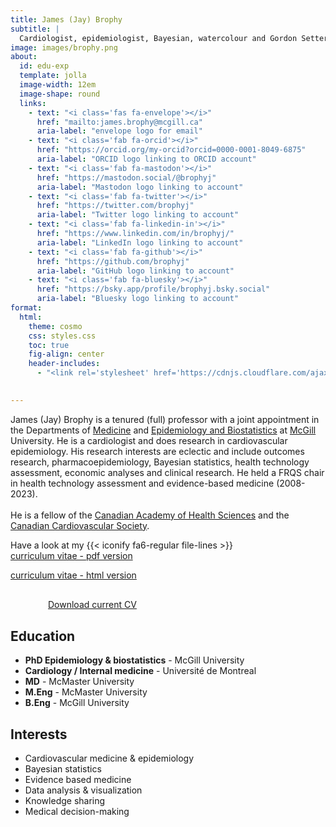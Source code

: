 ```yaml
---
title: James (Jay) Brophy
subtitle: |
  Cardiologist, epidemiologist, Bayesian, watercolour and Gordon Setter enthusiast
image: images/brophy.png
about:
  id: edu-exp
  template: jolla
  image-width: 12em
  image-shape: round
  links:
    - text: "<i class='fas fa-envelope'></i>"
      href: "mailto:james.brophy@mcgill.ca"
      aria-label: "envelope logo for email"
    - text: "<i class='fab fa-orcid'></i>"
      href: "https://orcid.org/my-orcid?orcid=0000-0001-8049-6875"
      aria-label: "ORCID logo linking to ORCID account"
    - text: "<i class='fab fa-mastodon'></i>"
      href: "https://mastodon.social/@brophyj"
      aria-label: "Mastodon logo linking to account"
    - text: "<i class='fab fa-twitter'></i>"
      href: "https://twitter.com/brophyj"
      aria-label: "Twitter logo linking to account"
    - text: "<i class='fab fa-linkedin-in'></i>"
      href: "https://www.linkedin.com/in/brophyj/"
      aria-label: "LinkedIn logo linking to account"
    - text: "<i class='fab fa-github'></i>"
      href: "https://github.com/brophyj"
      aria-label: "GitHub logo linking to account"
    - text: "<i class='fab fa-bluesky'></i>"
      href: "https://bsky.app/profile/brophyj.bsky.social"
      aria-label: "Bluesky logo linking to account"
format:
  html:
    theme: cosmo
    css: styles.css
    toc: true
    fig-align: center 
    header-includes:
      - "<link rel='stylesheet' href='https://cdnjs.cloudflare.com/ajax/libs/font-awesome/6.4.0/css/all.min.css'>"

 
---
```


::: {#edu-exp}
:::

James (Jay) Brophy is a tenured (full) professor with a joint appointment in the Departments of [Medicine](https://www.mcgill.ca/deptmedicine/) and [Epidemiology and Biostatistics](https://www.mcgill.ca/epi-biostat-occh/) at [McGill](https://www.mcgill.ca) University. He is a cardiologist and does research in cardiovascular epidemiology. His research interests are eclectic and include outcomes research, pharmacoepidemiology, Bayesian statistics, health technology assessment, economic analyses and clinical research. He held a FRQS chair in health technology assessment and evidence-based medicine (2008-2023).\
   <br>
    He is a fellow of the [Canadian Academy of Health Sciences](https://cahs-acss.ca) and the [Canadian Cardiovascular Society](https://ccs.ca).

Have a look at my {{< iconify fa6-regular file-lines >}} \   
[curriculum vitae - pdf version](https://drive.google.com/file/d/1SJT-nKQFrQVx7kbf9bsnt9hWMQ1fHQR-/view?usp=drive_link) \    

[curriculum vitae - html version](https://drive.google.com/file/d/1QrGbteOqLGFgH3nBBm1i1RSs-lNyTjiq/view?usp=drive_link){target="_blank"}


   
```{=html}
<div  style="margin: 30px; text-align: left;">
<a class="btn btn-primary" href="https://drive.google.com/file/d/1SJT-nKQFrQVx7kbf9bsnt9hWMQ1fHQR-/view?usp=drive_link" target="_blank" style="padding: 15px 30px;">Download current CV</a>
</div>
```



:::: {.grid}

::: {.g-col-12 .g-col-md-8 style="text-align: left;"}
## Education

- **PhD Epidemiology & biostatistics** - McGill University    
- **Cardiology / Internal medicine** - Université de Montreal    
- **MD** - McMaster University     
- **M.Eng** - McMaster University    
- **B.Eng** - McGill University
:::

::: {.g-col-12 .g-col-md-4 style="text-align: left;"}
## Interests

- Cardiovascular medicine & epidemiology
- Bayesian statistics
- Evidence based medicine
- Data analysis & visualization
- Knowledge sharing
- Medical decision-making
:::

::::
